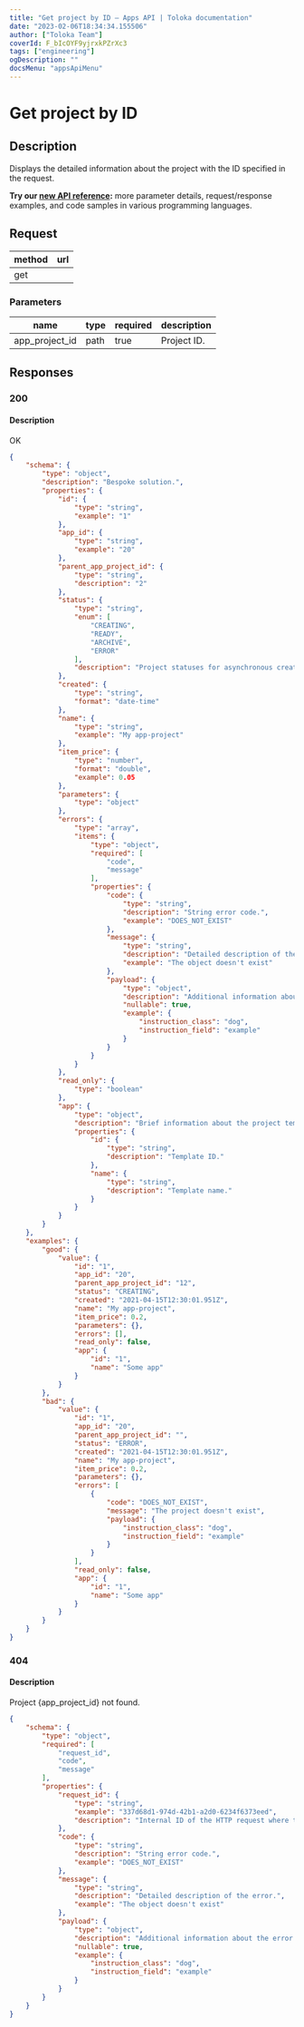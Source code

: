 ```yaml
---
title: "Get project by ID — Apps API | Toloka documentation"
date: "2023-02-06T18:34:34.155506"
author: ["Toloka Team"]
coverId: F_bIcOYF9yjrxkPZrXc3
tags: ["engineering"]
ogDescription: ""
docsMenu: "appsApiMenu"
---
```



# Get project by ID

## Description

Displays the detailed information about the project with the ID specified in the request.

<Note mode="tip" title="Tip">

**Try our [new API reference](https://toloka.ai/docs/api/apps-reference/#get-/app-projects/-app_project_id-):** more parameter details, request/response examples, and code samples in various programming languages.

</Note>

## Request

method | url
----- | -----
get | <AppProjectsappProjectIdGetTable1/>

### Parameters

name | type | required | description
----- | ----- | ----- | -----
app_project_id | path | true | Project ID.

## Responses

### 200

#### Description

OK

<Cut title="application/json">

```json
{
    "schema": {
        "type": "object",
        "description": "Bespoke solution.",
        "properties": {
            "id": {
                "type": "string",
                "example": "1"
            },
            "app_id": {
                "type": "string",
                "example": "20"
            },
            "parent_app_project_id": {
                "type": "string",
                "description": "2"
            },
            "status": {
                "type": "string",
                "enum": [
                    "CREATING",
                    "READY",
                    "ARCHIVE",
                    "ERROR"
                ],
                "description": "Project statuses for asynchronous creation."
            },
            "created": {
                "type": "string",
                "format": "date-time"
            },
            "name": {
                "type": "string",
                "example": "My app-project"
            },
            "item_price": {
                "type": "number",
                "format": "double",
                "example": 0.05
            },
            "parameters": {
                "type": "object"
            },
            "errors": {
                "type": "array",
                "items": {
                    "type": "object",
                    "required": [
                        "code",
                        "message"
                    ],
                    "properties": {
                        "code": {
                            "type": "string",
                            "description": "String error code.",
                            "example": "DOES_NOT_EXIST"
                        },
                        "message": {
                            "type": "string",
                            "description": "Detailed description of the error.",
                            "example": "The object doesn't exist"
                        },
                        "payload": {
                            "type": "object",
                            "description": "Additional information about the error. May have a different structure for different errors.",
                            "nullable": true,
                            "example": {
                                "instruction_class": "dog",
                                "instruction_field": "example"
                            }
                        }
                    }
                }
            },
            "read_only": {
                "type": "boolean"
            },
            "app": {
                "type": "object",
                "description": "Brief information about the project template.",
                "properties": {
                    "id": {
                        "type": "string",
                        "description": "Template ID."
                    },
                    "name": {
                        "type": "string",
                        "description": "Template name."
                    }
                }
            }
        }
    },
    "examples": {
        "good": {
            "value": {
                "id": "1",
                "app_id": "20",
                "parent_app_project_id": "12",
                "status": "CREATING",
                "created": "2021-04-15T12:30:01.951Z",
                "name": "My app-project",
                "item_price": 0.2,
                "parameters": {},
                "errors": [],
                "read_only": false,
                "app": {
                    "id": "1",
                    "name": "Some app"
                }
            }
        },
        "bad": {
            "value": {
                "id": "1",
                "app_id": "20",
                "parent_app_project_id": "",
                "status": "ERROR",
                "created": "2021-04-15T12:30:01.951Z",
                "name": "My app-project",
                "item_price": 0.2,
                "parameters": {},
                "errors": [
                    {
                        "code": "DOES_NOT_EXIST",
                        "message": "The project doesn't exist",
                        "payload": {
                            "instruction_class": "dog",
                            "instruction_field": "example"
                        }
                    }
                ],
                "read_only": false,
                "app": {
                    "id": "1",
                    "name": "Some app"
                }
            }
        }
    }
}
```

</Cut>

### 404

#### Description

Project {app_project_id} not found.

<Cut title="application/json">

```json
{
    "schema": {
        "type": "object",
        "required": [
            "request_id",
            "code",
            "message"
        ],
        "properties": {
            "request_id": {
                "type": "string",
                "example": "337d68d1-974d-42b1-a2d0-6234f6373eed",
                "description": "Internal ID of the HTTP request where the error occurred. It needs to be specified when contacting support."
            },
            "code": {
                "type": "string",
                "description": "String error code.",
                "example": "DOES_NOT_EXIST"
            },
            "message": {
                "type": "string",
                "description": "Detailed description of the error.",
                "example": "The object doesn't exist"
            },
            "payload": {
                "type": "object",
                "description": "Additional information about the error. May have a different structure for different errors.",
                "nullable": true,
                "example": {
                    "instruction_class": "dog",
                    "instruction_field": "example"
                }
            }
        }
    }
}
```

</Cut>
